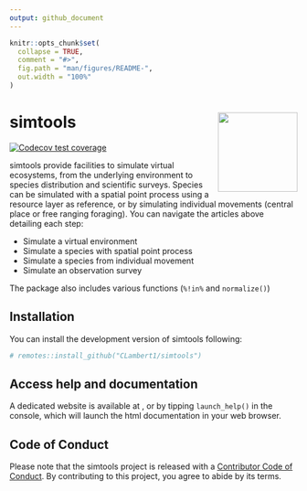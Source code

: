 ---
output: github_document
---

<!-- README.md is generated from README.Rmd. Please edit that file -->

```{r, include = FALSE}
knitr::opts_chunk$set(
  collapse = TRUE,
  comment = "#>",
  fig.path = "man/figures/README-",
  out.width = "100%"
)
```

# simtools <img src="man/figures/logo.png" align="right" height="139" />


<!-- badges: start -->
[![Codecov test coverage](https://codecov.io/gh/CLambert1/simtools/branch/main/graph/badge.svg)](https://app.codecov.io/gh/CLambert1/simtools?branch=main)
<!-- badges: end -->

simtools provide facilities to simulate virtual ecosystems, from the underlying environment to species distribution and scientific surveys. Species can be simulated with a spatial point process using a resource layer as reference, or by simulating individual movements (central place or free ranging foraging). You can navigate the articles above detailing each step:

- Simulate a virtual environment
- Simulate a species with spatial point process
- Simulate a species from individual movement
- Simulate an observation survey

The package also includes various functions (`%!in%` and `normalize()`)

## Installation

You can install the development version of simtools following:

```{r}
# remotes::install_github("CLambert1/simtools")
```

## Access help and documentation

A dedicated website is available at , or by tipping `launch_help()` in the console, which will launch the html documentation in your web browser. 


## Code of Conduct
  
Please note that the simtools project is released with a [Contributor Code of Conduct](https://contributor-covenant.org/version/2/1/CODE_OF_CONDUCT.html). By contributing to this project, you agree to abide by its terms.
